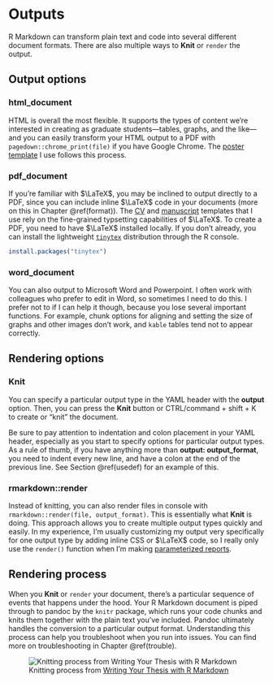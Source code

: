 # Outputs {#output}

R Markdown can transform plain text and code into several different document formats. There are also multiple ways to **Knit** or `render` the output.

## Output options

### html_document

HTML is overall the most flexible. It supports the types of content we're interested in creating as graduate students---tables, graphs, and the like---and you can easily transform your HTML output to a PDF with `pagedown::chrome_print(file)` if you have Google Chrome. The [poster template](https://github.com/brentthorne/posterdown) I use follows this process.

### pdf_document

If you're familiar with $\LaTeX$, you may be inclined to output directly to a PDF, since you can include inline $\LaTeX$ code in your documents (more on this in Chapter \@ref(format)). The [CV](https://github.com/mitchelloharawild/vitae) and [manuscript](https://github.com/rosannav/thesis_in_rmarkdown/tree/master/example_thesis) templates that I use rely on the fine-grained typsetting capabilities of $\LaTeX$. To create a PDF, you need to have $\LaTeX$ installed locally. If you don't already, you can install the lightweight [`tinytex`](https://yihui.org/tinytex/) distribution through the R console.

```r
install.packages("tinytex")
```

### word_document

You can also output to Microsoft Word and Powerpoint. I often work with colleagues who prefer to edit in Word, so sometimes I need to do this. I prefer not to if I can help it though, because you lose several important functions. For example, chunk options for aligning and setting the size of graphs and other images don't work, and `kable` tables tend not to appear correctly.

## Rendering options

### Knit

You can specify a particular output type in the YAML header with the **output** option. Then, you can press the **Knit** button or CTRL/command + shift + K to create or "knit" the document. 

Be sure to pay attention to indentation and colon placement in your YAML header, especially as you start to specify options for particular output types. As a rule of thumb, if you have anything more than **output: output_format**, you need to indent every new line, and have a colon at the end of the previous line. See Section \@ref(usedef) for an example of this.

### rmarkdown::render

Instead of knitting, you can also render files in console with `rmarkdown::render(file, output_format)`. This is essentially what **Knit** is doing. This approach allows you to create multiple output types quickly and easily. In my experience, I'm usually customizing my output very specifically for one output type by adding inline CSS or $\LaTeX$ code, so I really only use the `render()` function when I'm making [parameterized reports](https://rmarkdown.rstudio.com/developer_parameterized_reports.html%23parameter_types%2F).

## Rendering process

When you **Knit** or `render` your document, there's a particular sequence of events that happens under the hood. Your R Markdown document is piped through to pandoc by the `knitr` package, which runs your code chunks and knits them together with the plain text you've included. Pandoc ultimately handles the conversion to a particular output format. Understanding this process can help you troubleshoot when you run into issues. You can find more on troubleshooting in Chapter \@ref(trouble).

![Knitting process from [Writing Your Thesis with R Markdown](https://www.rosannavanhespen.nl/thesis_in_rmarkdown/)](https://rosannavanhespenresearch.files.wordpress.com/2016/03/pandoc1.png)